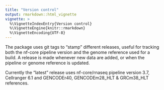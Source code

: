 ```yaml
---
title: "Version control"
output: rmarkdown::html_vignette
vignette: >
  %\VignetteIndexEntry{Version control}
  %\VignetteEngine{knitr::rmarkdown}
  %\VignetteEncoding{UTF-8}
---
```


The package uses git tags to "stamp" different releases, useful for tracking both the 
nf-core pipeline version and the genome reference used for a build. A release is made
whenever new data are added, or when the pipeline or genome reference is updated.

Currently the "latest" release uses nf-core/rnaseq pipeline version 
3.7, Cellranger 6.1 and GENCODEr40, GENCODEm28_HLT & GRCm38_HLT references.